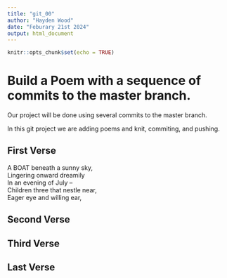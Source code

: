 ```yaml
---
title: "git_00"
author: "Hayden Wood"
date: "Feburary 21st 2024"
output: html_document
---
```


```r
knitr::opts_chunk$set(echo = TRUE)
```
# Build a Poem with a sequence of commits to the master branch.
Our project will be done using several commits to the master branch.
<!-- Do not modify or change any text in "!--" bracketed areas such as this --- these are instructions to
you, if you change any of this the git program will notice it and compromise your git merging strategy !-->

In this git project we are adding poems and knit, commiting, and pushing.    
    
## First Verse 
<!--Put the first five lines of a poem by Lewis Carrol in this section!-->

A BOAT beneath a sunny sky,     
Lingering onward dreamily     
In an evening of July --     
Children three that nestle near,      
Eager eye and willing ear,      

## Second Verse
<!--Put the first five lines of a poem by Robert Frost here!-->

## Third Verse
<!--Put the first two verses of The Walrus and the Carpenter here!-->

## Last Verse
<!--Put a short poem of your choice 8-20 lines,here!-->
